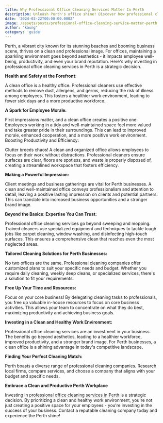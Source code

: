 ```yaml
---
title: Why Professional Office Cleaning Services Matter In Perth
description: Unleash Perth's office shine! Discover how professional cleaning services boost employee health, productivity, and your brand image. Reduce sick days, elevate morale, and impress clients with a sparkling workspace.  Invest in a clean and thriving Perth business today!
date: '2024-03-22T00:00:00.000Z'
image: /assets/posts/professional-office-cleaning-service-matter-perth.jpeg
author: 'kaung'
category: 'guide'
---
```


Perth, a vibrant city known for its stunning beaches and booming business scene, thrives on a clean and professional image. For offices, maintaining a sparkling environment goes beyond aesthetics - it impacts employee well-being, productivity, and even your brand reputation.  Here's why investing in professional office cleaning services in Perth is a strategic decision.

**Health and Safety at the Forefront:**

A clean office is a healthy office. Professional cleaners use effective methods to remove dust, allergens, and germs, reducing the risk of illness among employees. This fosters a healthier work environment, leading to fewer sick days and a more productive workforce.

**A Spark for Employee Morale:**

First impressions matter, and a clean office creates a positive one. Employees working in a tidy and well-maintained space feel more valued and take greater pride in their surroundings. This can lead to improved morale, enhanced cooperation, and a more positive work environment.
Boosting Productivity and Efficiency:

Clutter breeds chaos! A clean and organized office allows employees to focus on their work without distractions. Professional cleaners ensure surfaces are clear, floors are spotless, and waste is properly disposed of, creating a streamlined workspace that fosters efficiency.

**Making a Powerful Impression:**

Client meetings and business gatherings are vital for Perth businesses. A clean and well-maintained office conveys professionalism and attention to detail, leaving a positive lasting impression on clients and potential partners. This can translate into increased business opportunities and a stronger brand image.

**Beyond the Basics: Expertise You Can Trust:**

Professional office cleaning services go beyond sweeping and mopping. Trained cleaners use specialized equipment and techniques to tackle tough jobs like carpet cleaning, window washing, and disinfecting high-touch surfaces. This ensures a comprehensive clean that reaches even the most neglected areas.

**Tailored Cleaning Solutions for Perth Businesses:**

No two offices are the same. Professional cleaning companies offer customized plans to suit your specific needs and budget. Whether you require daily cleaning, weekly deep cleans, or specialized services, there's a solution to fit your requirements.

**Free Up Your Time and Resources:**

Focus on your core business! By delegating cleaning tasks to professionals, you free up valuable in-house resources to focus on core business activities. This allows your team to concentrate on what they do best, maximizing productivity and achieving business goals.

**Investing in a Clean and Healthy Work Environment:**

Professional office cleaning services are an investment in your business. The benefits go beyond aesthetics, leading to a healthier workforce, improved productivity, and a stronger brand image. For Perth businesses, a clean office is a shining advantage in today's competitive landscape.

**Finding Your Perfect Cleaning Match:**

Perth boasts a diverse range of professional cleaning companies. Research local firms, compare services, and choose a company that aligns with your budget and specific needs.

**Embrace a Clean and Productive Perth Workplace**

Investing in [professional office cleaning services in Perth](https://westmaid.com.au/office-cleaning-perth) is a strategic decision.  By prioritizing a clean and healthy work environment, you're not just creating a positive space for your employees - you're investing in the success of your business.  Contact a reputable cleaning company today and experience the Perth shine!

